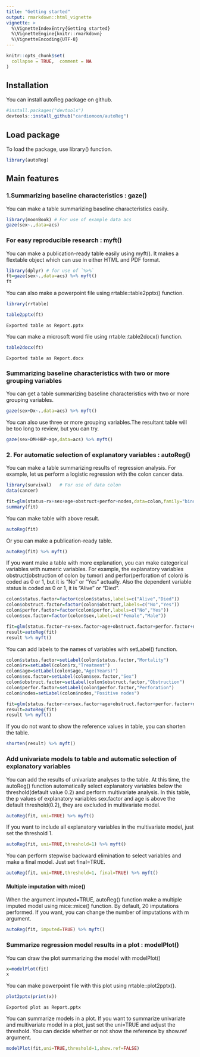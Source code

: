 ```yaml
---
title: "Getting started"
output: rmarkdown::html_vignette
vignette: >
  %\VignetteIndexEntry{Getting started}
  %\VignetteEngine{knitr::rmarkdown}
  %\VignetteEncoding{UTF-8}
---
```


```r
knitr::opts_chunk$set(
  collapse = TRUE,  comment = NA
)
```

## Installation

You can install autoReg package on github. 

```r
#install.packages("devtools")
devtools::install_github("cardiomoon/autoReg")
```

## Load package

To load the package, use library() function.
```r
library(autoReg)
```

## Main features

### 1.Summarizing baseline characteristics : gaze()

You can make a table summarizing baseline characteristics easily.

```r
library(moonBook) # For use of example data acs
gaze(sex~.,data=acs)
```

### For easy reproducible research : myft()

You can make a publication-ready table easily using myft(). It makes a flextable object which can use in either HTML and PDF format. 

```r
library(dplyr) # for use of `%>%`
ft=gaze(sex~.,data=acs) %>% myft()
ft
```

You can also make a powerpoint file using rrtable::table2pptx() function.

```r
library(rrtable)

table2pptx(ft)
```
```
Exported table as Report.pptx
```

You can make a microsoft word file using rrtable::table2docx() function.
```r
table2docx(ft)
```

```
Exported table as Report.docx
```

### Summarizing baseline characteristics with two or more grouping variables

You can get a table summarizing baseline characteristics with two or more grouping variables.

```r
gaze(sex+Dx~.,data=acs) %>% myft()
```

You can also use three or more grouping variables.The resultant table will be too long to review, but you can try. 

```r
gaze(sex+DM+HBP~age,data=acs) %>% myft()
```

### 2. For automatic selection of explanatory variables : autoReg()

You can make a table summarizing results of regression analysis. For example, let us perform a logistic regression with the colon cancer data.

```r
library(survival)   # For use of data colon
data(cancer)  

fit=glm(status~rx+sex+age+obstruct+perfor+nodes,data=colon,family="binomial")
summary(fit)
```

You can make table with above result.

```r
autoReg(fit)
```

Or you can make a publication-ready table.

```r
autoReg(fit) %>% myft()
```

If you want make a table with more explanation, you can make categorical variables with numeric variables. For example, the explanatory variables obstruct(obstruction of colon by tumor) and perfor(perforation of colon) is coded as 0 or 1, but it is "No" or "Yes" actually. Also the dependent variable status is coded as 0 or 1, it is "Alive" or "Died".

```r
colon$status.factor=factor(colon$status,labels=c("Alive","Died"))
colon$obstruct.factor=factor(colon$obstruct,labels=c("No","Yes"))
colon$perfor.factor=factor(colon$perfor,labels=c("No","Yes"))
colon$sex.factor=factor(colon$sex,labels=c("Female","Male"))

fit=glm(status.factor~rx+sex.factor+age+obstruct.factor+perfor.factor+nodes,data=colon,family="binomial")
result=autoReg(fit) 
result %>% myft()
```
You can add labels to the names of variables with setLabel() function.
```r
colon$status.factor=setLabel(colon$status.factor,"Mortality")
colon$rx=setLabel(colon$rx,"Treatment")
colon$age=setLabel(colon$age,"Age(Years)")
colon$sex.factor=setLabel(colon$sex.factor,"Sex")
colon$obstruct.factor=setLabel(colon$obstruct.factor,"Obstruction")
colon$perfor.factor=setLabel(colon$perfor.factor,"Perforation")
colon$nodes=setLabel(colon$nodes,"Positive nodes")

fit=glm(status.factor~rx+sex.factor+age+obstruct.factor+perfor.factor+nodes,data=colon,family="binomial")
result=autoReg(fit) 
result %>% myft()
```

If you do not want to show the reference values in table, you can shorten the table.

```r
shorten(result) %>% myft()
```

### Add univariate models to table and automatic selection of explanatory variables

You can add the results of univariate analyses to the table. At this time, the autoReg() function automatically select explanatory variables below the threshold(default value 0.2) and perform multivariate analysis. In this table, the p values of explanatory variables sex.factor and age is above the default threshold(0.2), they are excluded in multivariate model.

```r
autoReg(fit, uni=TRUE) %>% myft()
```

If you want to include all explanatory variables in the multivariate model, just set the threshold 1.

```r
autoReg(fit, uni=TRUE,threshold=1) %>% myft()
```

You can perform stepwise backward elimination to select variables and make a final model. Just set final=TRUE.

```r
autoReg(fit, uni=TRUE,threshold=1, final=TRUE) %>% myft()
```

#### Multiple imputation with mice()

When the argument imputed=TRUE, autoReg() function make a multiple imputed model using mice::mice() function. By default, 20 imputations performed. If you want, you can change the number of imputations with m argument.

```r
autoReg(fit, imputed=TRUE) %>% myft()
```


### Summarize regression model results in a plot : modelPlot()

You can draw the plot summarizing the model with modelPlot()

```r
x=modelPlot(fit)
x
```

You can make powerpoint file with this plot using rrtable::plot2pptx().
```r
plot2pptx(print(x))
```
```
Exported plot as Report.pptx
```


You can summarize models in a plot. If you want to summarize univariate and multivariate model in a plot, just set the uni=TRUE and adjust the threshold. You can decide whether or not show the reference by show.ref argument.

```r
modelPlot(fit,uni=TRUE,threshold=1,show.ref=FALSE)
```


